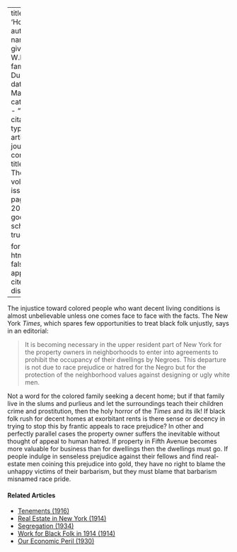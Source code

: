 
---
title: 'Homes'
author:
  - name:
      given: W.E.B.
      family: Du Bois
date: Mar. 1912
categories: 
  - ""
citation: 
  type: article-journal
  container-title: The Crisis
  volume: 3
  issue: 5
  page: 200-201
google-scholar: true

format:
  html:
    toc: false
    appendix-cite-as: display
---


The injustice toward colored people who want decent living conditions is almost unbelievable unless one comes face to face with the facts. The New York *Times*, which spares few opportunities to treat black folk unjustly, says in an editorial:



> It is becoming necessary in the upper resident part of New York for the property owners in neighborhoods to enter into agreements to prohibit the occupancy of their dwellings by Negroes. This departure is not due to race prejudice or hatred for the Negro but for the protection of the neighborhood values against designing or ugly white men.

Not a word for the colored family seeking a decent home; but if that family live in the slums and purlieus and let the surroundings teach their children crime and prostitution, then the holy horror of the *Times* and its ilk! If black folk rush for decent homes at exorbitant rents is there sense or decency in trying to stop this by frantic appeals to race prejudice? In other and perfectly parallel cases the property owner suffers the inevi­table without thought of appeal to human hatred. If property in Fifth Avenue becomes more valuable for business than for dwellings then the dwellings must go. If people indulge in senseless prejudice against their fellows and find real-estate men coining this prejudice into gold, they have no right to blame the unhappy victims of their barbarism, but they must blame that barbarism misnamed race pride.

<!-- Similar articles start here -->
<div  class="clear-wrap"></div>

#### Related Articles

* [Tenements (1916)](/Volumes/12/02/tenements.html)
* [Real Estate in New York (1914)](/Volumes/08/03/real_estate_in_new_york.html)
* [Segregation (1934)](/Volumes/41/01/segregation.html)
* [Work for Black Folk in 1914 (1914)](/Volumes/07/04/work_for_black_folk.html)
* [Our Economic Peril (1930)](/Volumes/37/03/our_economic_peril.html)

<!-- Similar articles end here -->